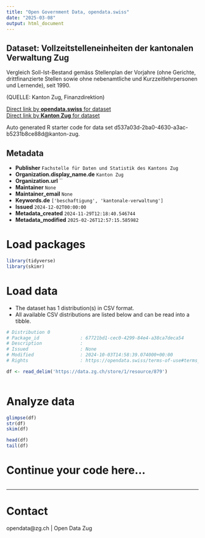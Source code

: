 ```yaml
---
title: "Open Government Data, opendata.swiss"
date: "2025-03-08"
output: html_document
---
```


## Dataset: Vollzeitstelleneinheiten der kantonalen Verwaltung Zug

Vergleich Soll-Ist-Bestand gemäss Stellenplan der Vorjahre (ohne Gerichte, drittfinanzierte Stellen sowie ohne nebenamtliche und Kurzzeitlehrpersonen und Lernende), seit 1990.


(QUELLE:  Kanton Zug, Finanzdirektion)

[Direct link by **opendata.swiss** for dataset](https://opendata.swiss/de/dataset/vollzeitstelleneinheiten-der-kantonalen-verwaltung-zug)<br>
[Direct link by **Kanton Zug** for dataset](https://www.zg.ch/behoerden/gesundheitsdirektion/statistikfachstelle/themen/arbeitsmarkt)

Auto generated R starter code for data set d537a03d-2ba0-4630-a3ac-b5231b8ce88d@kanton-zug.

## Metadata

- **Publisher** `Fachstelle für Daten und Statistik des Kantons Zug`
- **Organization.display_name.de** `Kanton Zug`
- **Organization.url** ``
- **Maintainer** `None`
- **Maintainer_email** `None`
- **Keywords.de** `['beschaftigung', 'kantonale-verwaltung']`
- **Issued** `2024-12-02T00:00:00`
- **Metadata_created** `2024-11-29T12:18:40.546744`
- **Metadata_modified** `2025-02-26T12:57:15.585982`


# Load packages

```r

library(tidyverse)
library(skimr)

```

# Load data

-   The dataset has 1 distribution(s) in CSV format.
-   All available CSV distributions are listed below and can be read into a tibble.

```r

# Distribution 0
# Package_id               : 67721bd1-cec0-4299-84e4-a38ca7deca54
# Description              : 
# Issued                   : None
# Modified                 : 2024-10-03T14:58:39.074000+00:00
# Rights                   : https://opendata.swiss/terms-of-use#terms_by

df <- read_delim('https://data.zg.ch/store/1/resource/879')



```

# Analyze data

```r

glimpse(df)
str(df)
skim(df)

head(df)
tail(df)

```

# Continue your code here...

```r

```

------------------------------------------------------------------------

# Contact

opendata@zg.ch | Open Data Zug
